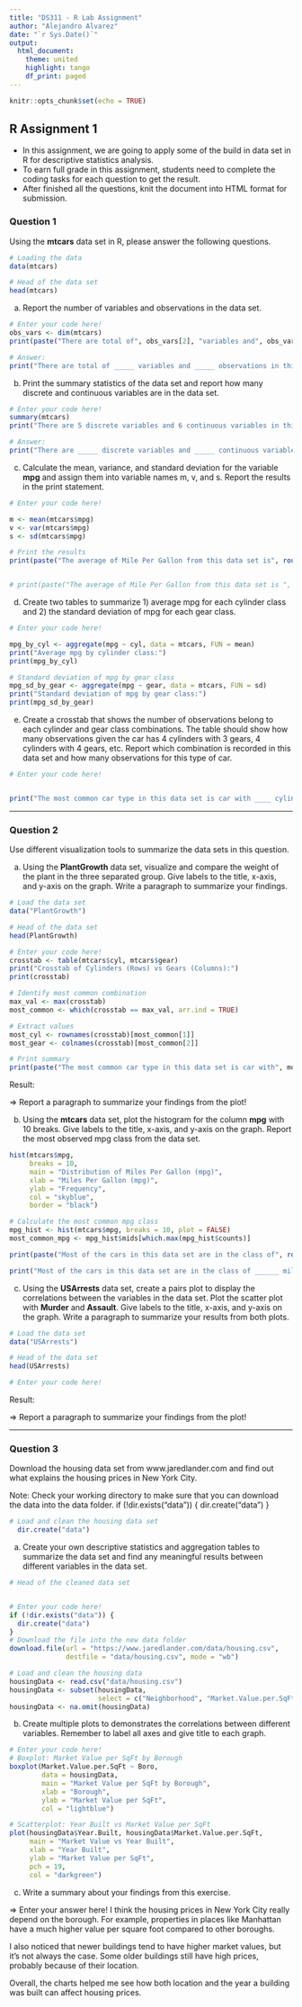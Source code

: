 ```yaml
---
title: "DS311 - R Lab Assignment"
author: "Alejandro Alvarez"
date: "`r Sys.Date()`"
output: 
  html_document:
    theme: united
    highlight: tango
    df_print: paged
---
```


```r
knitr::opts_chunk$set(echo = TRUE)
```

## R Assignment 1

* In this assignment, we are going to apply some of the build in data set in R for descriptive statistics analysis.
* To earn full grade in this assignment, students need to complete the coding tasks for each question to get the result.
* After finished all the questions, knit the document into HTML format for submission.

### Question 1

Using the **mtcars** data set in R, please answer the following questions.

```r
# Loading the data
data(mtcars)

# Head of the data set
head(mtcars)
```

a. Report the number of variables and observations in the data set.

```r
# Enter your code here!
obs_vars <- dim(mtcars)
print(paste("There are total of", obs_vars[2], "variables and", obs_vars[1], "observations in this data set."))

# Answer:
print("There are total of _____ variables and _____ observations in this data set.")
```



b. Print the summary statistics of the data set and report how many discrete and continuous variables are in the data set.

```r
# Enter your code here!
summary(mtcars)
print("There are 5 discrete variables and 6 continuous variables in this data set.")

# Answer:
print("There are _____ discrete variables and _____ continuous variables in this data set.")
```



c. Calculate the mean, variance, and standard deviation for the variable **mpg** and assign them into variable names m, v, and s. Report the results in the print statement.

```r
# Enter your code here!

m <- mean(mtcars$mpg)
v <- var(mtcars$mpg)
s <- sd(mtcars$mpg)

# Print the results
print(paste("The average of Mile Per Gallon from this data set is", round(m, 2), "with variance", round(v, 2), "and standard deviation", round(s, 2), "."))


# print(paste("The average of Mile Per Gallon from this data set is ",  , " with variance ",  , " and standard deviation",  , "."))
```



d. Create two tables to summarize 1) average mpg for each cylinder class and 2) the standard deviation of mpg for each gear class.

```r
# Enter your code here!

mpg_by_cyl <- aggregate(mpg ~ cyl, data = mtcars, FUN = mean)
print("Average mpg by cylinder class:")
print(mpg_by_cyl)

# Standard deviation of mpg by gear class
mpg_sd_by_gear <- aggregate(mpg ~ gear, data = mtcars, FUN = sd)
print("Standard deviation of mpg by gear class:")
print(mpg_sd_by_gear)


```



e. Create a crosstab that shows the number of observations belong to each cylinder and gear class combinations. The table should show how many observations given the car has 4 cylinders with 3 gears, 4 cylinders with 4 gears, etc. Report which combination is recorded in this data set and how many observations for this type of car.

```r
# Enter your code here!


print("The most common car type in this data set is car with ____ cylinders and ____ gears. There are total of _____ cars belong to this specification in the data set.")
```


*** 

### Question 2

Use different visualization tools to summarize the data sets in this question.

a. Using the **PlantGrowth** data set, visualize and compare the weight of the plant in the three separated group. Give labels to the title, x-axis, and y-axis on the graph. Write a paragraph to summarize your findings.

```r
# Load the data set
data("PlantGrowth")

# Head of the data set
head(PlantGrowth)

# Enter your code here!
crosstab <- table(mtcars$cyl, mtcars$gear)
print("Crosstab of Cylinders (Rows) vs Gears (Columns):")
print(crosstab)

# Identify most common combination
max_val <- max(crosstab)
most_common <- which(crosstab == max_val, arr.ind = TRUE)

# Extract values
most_cyl <- rownames(crosstab)[most_common[1]]
most_gear <- colnames(crosstab)[most_common[2]]

# Print summary
print(paste("The most common car type in this data set is car with", most_cyl, "cylinders and", most_gear, "gears. There are total of", max_val, "cars belong to this specification in the data set."))

```

Result:

=> Report a paragraph to summarize your findings from the plot!



b. Using the **mtcars** data set, plot the histogram for the column **mpg** with 10 breaks. Give labels to the title, x-axis, and y-axis on the graph. Report the most observed mpg class from the data set.

```r

hist(mtcars$mpg,
     breaks = 10,
     main = "Distribution of Miles Per Gallon (mpg)",
     xlab = "Miles Per Gallon (mpg)",
     ylab = "Frequency",
     col = "skyblue",
     border = "black")

# Calculate the most common mpg class
mpg_hist <- hist(mtcars$mpg, breaks = 10, plot = FALSE)
most_common_mpg <- mpg_hist$mids[which.max(mpg_hist$counts)]

print(paste("Most of the cars in this data set are in the class of", round(most_common_mpg, 1), "mile per gallon."))

print("Most of the cars in this data set are in the class of ______ mile per gallon.")
```



c. Using the **USArrests** data set, create a pairs plot to display the correlations between the variables in the data set. Plot the scatter plot with **Murder** and **Assault**. Give labels to the title, x-axis, and y-axis on the graph. Write a paragraph to summarize your results from both plots.

```r
# Load the data set
data("USArrests")

# Head of the data set
head(USArrests)

# Enter your code here!


```

Result:

=> Report a paragraph to summarize your findings from the plot!



***

### Question 3

Download the housing data set from www.jaredlander.com and find out what explains the housing prices in New York City.

Note: Check your working directory to make sure that you can download the data into the data folder. 
if (!dir.exists("data")) {
  dir.create("data")
}

```r

# Load and clean the housing data set 
  dir.create("data")
```

a. Create your own descriptive statistics and aggregation tables to summarize the data set and find any meaningful results between different variables in the data set.

```r
# Head of the cleaned data set


# Enter your code here!
if (!dir.exists("data")) {
  dir.create("data")
}
# Download the file into the new data folder
download.file(url = "https://www.jaredlander.com/data/housing.csv",
              destfile = "data/housing.csv", mode = "wb")

# Load and clean the housing data
housingData <- read.csv("data/housing.csv")
housingData <- subset(housingData, 
                      select = c("Neighborhood", "Market.Value.per.SqFt", "Boro", "Year.Built"))
housingData <- na.omit(housingData)

```

b. Create multiple plots to demonstrates the correlations between different variables. Remember to label all axes and give title to each graph.

```r
# Enter your code here!
# Boxplot: Market Value per SqFt by Borough
boxplot(Market.Value.per.SqFt ~ Boro,
        data = housingData,
        main = "Market Value per SqFt by Borough",
        xlab = "Borough",
        ylab = "Market Value per SqFt",
        col = "lightblue")

# Scatterplot: Year Built vs Market Value per SqFt
plot(housingData$Year.Built, housingData$Market.Value.per.SqFt,
     main = "Market Value vs Year Built",
     xlab = "Year Built",
     ylab = "Market Value per SqFt",
     pch = 19,
     col = "darkgreen")

```

c. Write a summary about your findings from this exercise.

=> Enter your answer here!
I think the housing prices in New York City really depend on the borough. For example, properties in places like Manhattan have a much higher value per square foot compared to other boroughs.

I also noticed that newer buildings tend to have higher market values, but it’s not always the case. Some older buildings still have high prices, probably because of their location.

Overall, the charts helped me see how both location and the year a building was built can affect housing prices.

